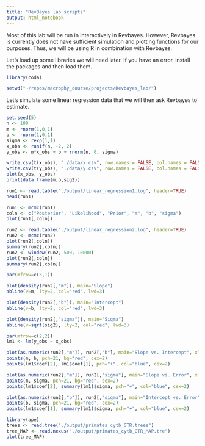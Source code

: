 ```yaml
---
title: "RevBayes lab scripts"
output: html_notebook
---
```


Most of this lab will be run in interactively in Revbayes. However, Revbayes is currently does not have sufficient simulation and plotting functions for our purposes. Thus, we will be using R in combination with Revbayes.  

Let's load up some libraries we will need later. If you have an error, install the packages and then load them.
```r
library(coda)
```


```r
setwd("~/repos/macrophy_course/projects/Revbayes_lab/")
```

Let's simulate some linear regression data that we will then ask Revbayes to estimate.

```r
set.seed(5)
n <- 100
m <- rnorm(1,0,1)
b <- rnorm(1,0,1)
sigma <- rexp(1,1)
x_obs <- runif(n, -2, 2)
y_obs <- m*x_obs + b + rnorm(n, 0, sigma)

write.csv(t(x_obs), "./data/x.csv", row.names = FALSE, col.names = FALSE, )
write.csv(t(y_obs), "./data/y.csv", row.names = FALSE, col.names = FALSE)
plot(x_obs, y_obs)
print(data.frame(m,b,sig2))

```

```r
run1 <- read.table("./output/linear_regression1.log", header=TRUE)
head(run1)

```


```r
run1 <- mcmc(run1)
coln <- c("Posterior", "Likelihood", "Prior", "m", "b", "sigma")
plot(run1[,coln])
```



```r
run2 <- read.table("./output/linear_regression2.log", header=TRUE)
run2 <- mcmc(run2)
plot(run2[,coln])
summary(run2[,coln])
run2 <- window(run2, 500, 10000)
plot(run2[,coln])
summary(run2[,coln])
```

```r
par(mfrow=c(3,1))

plot(density(run2[,"m"]), main="Slope")
abline(v=m, lty=2, col="red", lwd=3)

plot(density(run2[,"b"]), main="Intercept")
abline(v=b, lty=2, col="red", lwd=3)

plot(density(run2[,"sigma"]), main="Sigma")
abline(v=sqrt(sig2), lty=2, col="red", lwd=3)

```

```r
par(mfrow=c(2,2))
lm1 <- lm(y_obs ~ x_obs)

plot(as.numeric(run2[,"m"]), run2[,"b"], main="Slope vs. Intercept", xlab="Slope", ylab="Intercept", pch=21, col="gray50", bg="gray50", xlim=c(-2,2), ylim=c(-2,2))
points(m, b, pch=21, bg="red", cex=2)
points(lm1$coef[2], lm1$coef[1], pch="+", col="blue", cex=2)

plot(as.numeric(run2[,"m"]), run2[,"sigma"], main="Slope vs. Error", xlab="Slope", ylab="Error", pch=21, col="gray50", bg="gray50", xlim=c(-2,2), ylim=c(0,4))
points(m, sigma, pch=21, bg="red", cex=2)
points(lm1$coef[2], summary(lm1)$sigma, pch="+", col="blue", cex=2)

plot(as.numeric(run2[,"b"]), run2[,"sigma"], main="Intercept vs. Error", xlab="Intercept", ylab="Error", pch=21, col="gray50", bg="gray50", xlim=c(-2,2), ylim=c(0,4))
points(b, sigma, pch=21, bg="red", cex=2)
points(lm1$coef[1], summary(lm1)$sigma, pch="+", col="blue", cex=2)

```


```r
library(ape)
trees <- read.tree("./output/primates_cytb_GTR.trees")
tree_MAP <- read.nexus("./output/primates_cytb_GTR_MAP.tre")
plot(tree_MAP)
```
